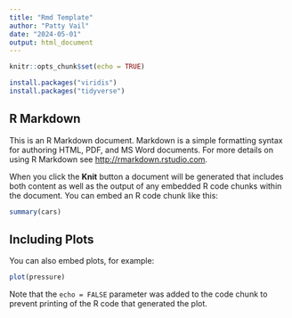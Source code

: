 ```yaml
---
title: "Rmd Template"
author: "Patty Vail"
date: "2024-05-01"
output: html_document
---
```


```r
knitr::opts_chunk$set(echo = TRUE)

install.packages("viridis")
install.packages("tidyverse")
```

## R Markdown

This is an R Markdown document. Markdown is a simple formatting syntax for authoring HTML, PDF, and MS Word documents. For more details on using R Markdown see <http://rmarkdown.rstudio.com>.

When you click the **Knit** button a document will be generated that includes both content as well as the output of any embedded R code chunks within the document. You can embed an R code chunk like this:

```r
summary(cars)
```

## Including Plots

You can also embed plots, for example:

```r
plot(pressure)
```

Note that the `echo = FALSE` parameter was added to the code chunk to prevent printing of the R code that generated the plot.
